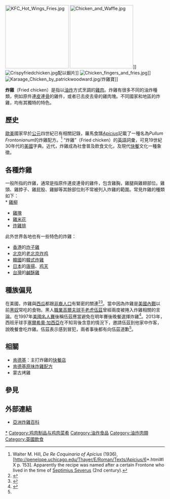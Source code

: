 {{Split|1=炸雞料理列表|time=2022-02-23T04:37:51+00:00}}
{{Expand language|1=en|status=yes|time=2022-02-23T04:37:51+00:00}}
{{infobox prepared food
| image            = File:REROWG0011 Shot1 1080x1080 v1.png
| country          = 
| course           = 主食
| served           = 熱
| main_ingredient  = [[雞肉|雞肉]]
| calories  =
}}
[[File:KFC_Hot_Wings_Fries.jpg|200px]]
[[File:Chicken_and_Waffle.jpg|200px]]]]
[[File:Crispyfriedchicken.jpg|thumb]]配以蝦片]]
[[File:Chicken_fingers_and_fries.jpg|thumb]]]]
[[File:Karaage_Chicken_by_patrickwoodward.jpg|thumb]]/炸雞寶]]

'''炸雞'''（Fried chicken）是指以[[油炸|油炸]]方式烹調的[[雞肉|雞肉]]。炸雞有很多不同的油炸種類，例如原件連[[皮膚|皮]]連[[骨|骨]]的雞件，或者已去皮去骨的雞肉塊。不同國家和地區的炸雞，均有其獨特的特色。

== 歷史 ==
[[歐美|歐美]]國家早於[[公元|公元]]四世紀已有相關記錄，羅馬食譜''[[Apicius|Apicius]]''記載了一種名為''Pullum Frontonianum''的炸雞配方。<ref>
Walter M. Hill, ''De Re Coquinaria  of  Apicius'' (1936), [http://penelope.uchicago.edu/Thayer/E/Roman/Texts/Apicius/6*.html#IX p. 153]. Apparently the recipe was named after a certain Frontone who lived in the time of [[Septimius_Severus|Septimius Severus]] (2nd century).</ref> “炸雞”（Fried chicken）的[[英語|英語]]詞彙，可見19世紀30年代的[[美國|美國]]字典。近代，炸雞成為社會普及飲食文化，及現代[[快餐|快餐]]文化一種象徵。

== 各種炸雞 ==
一般所指的炸雞，通常是指原件連皮連骨的雞件，包含雞胸，雞腿與雞翅部位。雞頭、雞脖子、雞屁股、雞腳等其餘部位則不常被列入炸雞的範圍。常見炸雞的種類如下：<br/>
* [[雞柳|雞柳]]
* [[雞塊|雞塊]] 
* [[雞米花|雞米花]] 
* [[炸雞排|炸雞排]]

此外世界各地也有一些特色的炸雞：

* [[香港|香港]]的[[炸子雞|炸子雞]]
* [[北京市|北京]]的[[老北京炸鸡|老北京炸鸡]]
* [[韓國|韓國]]的[[韓式炸雞|韓式炸雞]]
* [[日本|日本]]的[[唐揚|唐揚]]、[[鸡天|鸡天]]
*[[台灣|台灣]]的[[鹹酥雞|鹹酥雞]]

== 種族偏見 ==
在美國，炸雞與[[西瓜|西瓜]]都跟[[非裔美国人|非裔人口]]有緊密的關連<ref>{{Cite web|url=https://www.npr.org/sections/thesalt/2015/07/10/421469370/fried-chicken-and-freedom-a-virginia-town-s-surprising-civil-war-legacy|title='The Fried Chicken Capital': Where Racial Progress Began Along The Rails|website=NPR.org|access-date=May 19, 2016|archive-url=https://web.archive.org/web/20160528143832/http://www.npr.org/sections/thesalt/2015/07/10/421469370/fried-chicken-and-freedom-a-virginia-town-s-surprising-civil-war-legacy|archive-date=May 28, 2016}}</ref><ref>{{cite news |url=http://www.ibtimes.com/national-watermelon-day-brings-racists-out-despite-lack-facts-back-stereotype-739225 |title=National Watermelon Day Brings Racists Out Despite Lack Of Facts To Back Up Stereotype |date=August 3, 2012 |accessdate=March 30, 2013 |last=Sheet |first=Connor Adams |newspaper=International Business Times |archive-date=2021-04-12 |archive-url=https://web.archive.org/web/20210412221721/https://www.ibtimes.com/national-watermelon-day-brings-racists-out-despite-lack-facts-back-stereotype-739225 |dead-url=no }}</ref>。當中因為炸雞是[[美國內戰|美國內戰]]以前[[黑奴|黑奴]]常吃的食物。黑人[[職業高爾夫球手|職業高爾夫球手]][[老虎伍茲|老虎伍茲]]曾經兩度被捲入炸雞相關的言論。{{le|福茲·佐勒爾|Fuzzy Zoeller}}在1997年[[美國名人賽|美國名人賽]]後稱伍茲應當避免在明年賽後晚餐選擇炸雞<ref name="beebchick2">{{cite web|url=https://www.bbc.co.uk/sport/0/golf/22610823|title=Tiger Woods: Fried chicken jibe by Sergio Garcia 'hurtful'|date=May 22, 2013|publisher=[[BBC_Sport|BBC Sport]]|accessdate=May 22, 2013|archive-url=https://web.archive.org/web/20130522182211/http://www.bbc.co.uk/sport/0/golf/22610823|archive-date=May 22, 2013}}</ref>。2013年，西班牙球手[[塞爾希奧·加西亞|塞爾希奧·加西亞]]在不知背後含意的情況下，邀請伍茲到他家中作客，說晚餐會吃炸雞。伍茲表示感到冒犯，兩者事後都有向伍茲道歉<ref name="beebchick2" />。

== 相關 ==
{{Commons category|Fried chicken|炸雞}}
* [[肯德基|肯德基]]：主打炸雞的[[快餐店|快餐店]]
* [[肯德基原味炸雞配方|肯德基原味炸雞配方]]
* 蒙古烤雞

== 參見 ==
{{reflist}}

==外部連結==
*[https://everylittled.com/article/132025 亞洲炸雞百科] {{Wayback|url=https://everylittled.com/article/132025 |date=20210420103636 }}

[[Category:炸雞|*]]
[[Category:鸡肉制品与鸡肉菜肴|Category:鸡肉制品与鸡肉菜肴]]
[[Category:油炸食品|Category:油炸食品]]
[[Category:油炸肉類|Category:油炸肉類]]
[[Category:英國飲食|Category:英國飲食]]